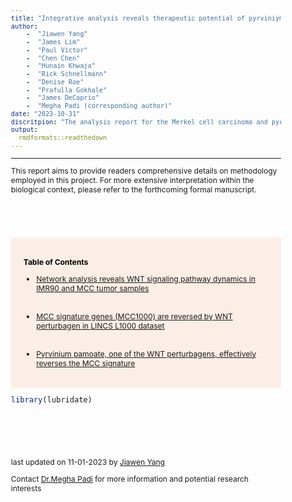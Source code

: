 ```yaml
---
title: "Integrative analysis reveals therapeutic potential of pyrviniym pamoate in Merkel cell carcinoma"
author: 
    -  "Jiawen Yang"
    -  "James Lim"
    -  "Paul Victor"
    -  "Chen Chen"
    -  "Hunain Khwaja"
    -  "Rick Schnellmann"
    -  "Denise Roe"
    -  "Prafulla Gokhale"
    -  "James DeCaprio"
    -  "Megha Padi (corresponding author)"
date: "2023-10-31"
discritpion: "The analysis report for the Merkel cell carcinoma and pyrvinium pamoate project"
output: 
  rmdformats::readthedown
---
```

<style type="text/css">

body{ /* Normal  */
      font-size: 12px;
  }
td {  /* Table  */
  font-size: 12px;
}
h1.title {
  font-size: 32px;
  color: DarkRed;
}
h1 { /* Header 1 */
  font-size: 24px;
  color: DarkBlue;
}
h2 { /* Header 2 */
    font-size: 22px;
  color: DarkBlue;
}
h3 { /* Header 3 */
  font-size: 20px;
  font-family: "Times New Roman", Times, serif;
  color: DarkBlue;
}
code.r{ /* Code block */
    font-size: 12px;
}
pre { /* Code block - determines code spacing between lines */
    font-size: 12px;
}
</style>
---

This report aims to provide readers comprehensive details on methodology employed in this project. For more extensive interpretation within the biological context, please refer to the forthcoming formal manuscript.

 <br>
 <br>
 <br>


<div id="hello" class="greeting message" style="color: black; background-color: #FBEEE6; padding: 20px;">

**Table of Contents**

- [Network analysis reveals WNT signaling pathway dynamics in IMR90 and MCC tumor samples](/pyrvinium_in_MCC/bin/pyrvinium_pamoate_treated_MCC_analysis.html)
<br>
<br>
<br>
- [MCC signature genes (MCC1000) are reversed by WNT perturbagen in LINCS L1000 dataset](/pyrvinium_in_MCC/bin/pyrvinium_pamoate_treated_MCC_analysis.html)
<br>
<br>
<br>
- [Pyrvinium pamoate, one of the WNT perturbagens, effectively reverses the MCC signature](/pyrvinium_in_MCC/bin/pyrvinium_pamoate_treated_MCC_analysis.html)
</div>


```r
library(lubridate)
```

 <br>
 <br>
 <br>
 <br>

last updated on 11-01-2023
by [Jiawen Yang](mailto:jiawenyang@arizona.edu) 

Contact [Dr.Megha Padi](mailto:mpadi@arizona.edu) for more information and potential research interests  
